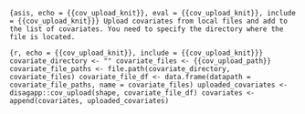 ```{asis, echo = {{cov_upload_knit}}, eval = {{cov_upload_knit}}, include = {{cov_upload_knit}}}
Upload covariates from local files and add to the list of covariates. You need to specify the directory where the file is located.
```

```{r, echo = {{cov_upload_knit}}, include = {{cov_upload_knit}}}
covariate_directory <- ""
covariate_files <- {{cov_upload_path}}
covariate_file_paths <- file.path(covariate_directory, covariate_files)
covariate_file_df <- data.frame(datapath = covariate_file_paths, name = covariate_files)
uploaded_covariates <- disagapp::cov_upload(shape, covariate_file_df)
covariates <- append(covariates, uploaded_covariates)
```

